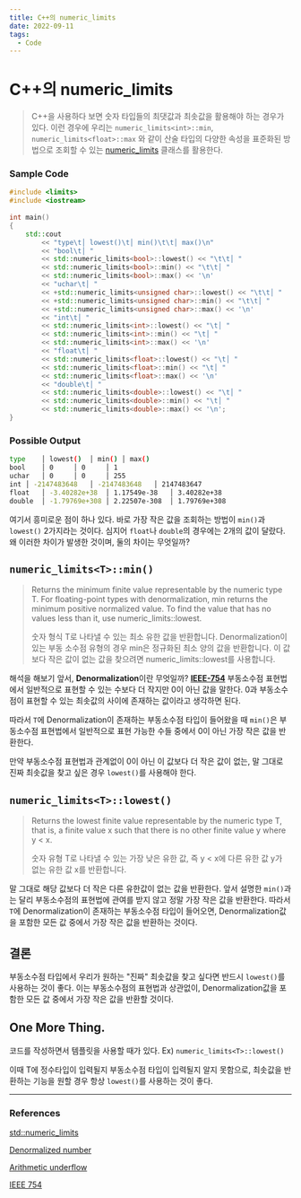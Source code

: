 ```yaml
---
title: C++의 numeric_limits
date: 2022-09-11
tags:
  - Code
---
```


# C++의 numeric_limits

> C++을 사용하다 보면 숫자 타입들의 최댓값과 최솟값을 활용해야 하는 경우가 있다.
> 이런 경우에 우리는 `numeric_limits<int>::min`, `numeric_limits<float>::max` 와 같이
> 산술 타입의 다양한 속성을 표준화된 방법으로 조회할 수 있는 [numeric_limits](https://en.cppreference.com/w/cpp/types/numeric_limits) 클래스를 활용한다.

### Sample Code
```cpp
#include <limits>
#include <iostream>
 
int main() 
{
    std::cout
        << "type\t│ lowest()\t│ min()\t\t│ max()\n"
        << "bool\t│ "
        << std::numeric_limits<bool>::lowest() << "\t\t│ "
        << std::numeric_limits<bool>::min() << "\t\t│ "
        << std::numeric_limits<bool>::max() << '\n'
        << "uchar\t│ "
        << +std::numeric_limits<unsigned char>::lowest() << "\t\t│ "
        << +std::numeric_limits<unsigned char>::min() << "\t\t│ "
        << +std::numeric_limits<unsigned char>::max() << '\n'
        << "int\t│ "
        << std::numeric_limits<int>::lowest() << "\t│ "
        << std::numeric_limits<int>::min() << "\t│ "
        << std::numeric_limits<int>::max() << '\n'
        << "float\t│ "
        << std::numeric_limits<float>::lowest() << "\t│ "
        << std::numeric_limits<float>::min() << "\t│ "
        << std::numeric_limits<float>::max() << '\n'
        << "double\t│ "
        << std::numeric_limits<double>::lowest() << "\t│ "
        << std::numeric_limits<double>::min() << "\t│ "
        << std::numeric_limits<double>::max() << '\n';
}
```

### Possible Output
```bash
type	│ lowest()	│ min()	│ max()
bool	│ 0		│ 0		│ 1
uchar	│ 0		│ 0		│ 255
int	│ -2147483648	│ -2147483648	│ 2147483647
float	│ -3.40282e+38	│ 1.17549e-38	│ 3.40282e+38
double	│ -1.79769e+308 │ 2.22507e-308	│ 1.79769e+308
```

여기서 흥미로운 점이 하나 있다.
바로 가장 작은 값을 조회하는 방법이 `min()`과 `lowest()` 2가지라는 것이다.
심지어 `float`나 `double`의 경우에는 2개의 값이 달랐다.
왜 이러한 차이가 발생한 것이며, 둘의 차이는 무엇일까?

## `numeric_limits<T>::min()`


> Returns the minimum finite value representable by the numeric type T.
> For floating-point types with denormalization, min returns the minimum positive normalized value.
> To find the value that has no values less than it, use numeric_limits::lowest.
>
> 숫자 형식 T로 나타낼 수 있는 최소 유한 값을 반환합니다.
> Denormalization이 있는 부동 소수점 유형의 경우 min은 정규화된 최소 양의 값을 반환합니다.
> 이 값보다 작은 값이 없는 값을 찾으려면 numeric_limits::lowest를 사용합니다.

해석을 해보기 앞서, **Denormalization**이란 무엇일까?
[**IEEE-754**](https://ko.wikipedia.org/wiki/IEEE_754) 부동소수점 표현법에서 일반적으로 표현할 수 있는 수보다 더 작지만 0이 아닌 값을 말한다.
0과 부동소수점이 표현할 수 있는 최솟값의 사이에 존재하는 값이라고 생각하면 된다.

따라서 `T`에 Denormalization이 존재하는 부동소수점 타입이 들어왔을 때 `min()`은 부동소수점 표현법에서 일반적으로 표현 가능한 수들 중에서 0이 아닌 가장 작은 값을 반환한다.

만약 부동소수점 표현법과 관계없이 0이 아닌 이 값보다 더 작은 값이 없는, 말 그대로 진짜 최솟값을 찾고 싶은 경우 `lowest()`를 사용해야 한다.

## `numeric_limits<T>::lowest()`

> Returns the lowest finite value representable by the numeric type T, that is, a finite value x such that there is no other finite value y where y < x. 
>
> 숫자 유형 T로 나타낼 수 있는 가장 낮은 유한 값, 즉 y < x에 다른 유한 값 y가 없는 유한 값 x를 반환합니다.

말 그대로 해당 값보다 더 작은 다른 유한값이 없는 값을 반환한다.
앞서 설명한 `min()`과는 달리 부동소수점의 표현법에 관여를 받지 않고 정말 가장 작은 값을 반환한다.
따라서 `T`에 Denormalization이 존재하는 부동소수점 타입이 들어오면, Denormalization값을 포함한 모든 값 중에서 가장 작은 값을 반환하는 것이다.

## 결론
부동소수점 타입에서 우리가 원하는 "진짜" 최솟값을 찾고 싶다면 반드시 `lowest()`를 사용하는 것이 좋다.
이는 부동소수점의 표현법과 상관없이, Denormalization값을 포함한 모든 값 중에서 가장 작은 값을 반환할 것이다.

## One More Thing.
코드를 작성하면서 템플릿을 사용할 때가 있다.
Ex) `numeric_limits<T>::lowest()`

이때 T에 정수타입이 입력될지 부동소수점 타입이 입력될지 알지 못함으로, 최솟값을 반환하는 기능을 원할 경우 항상 `lowest()`를 사용하는 것이 좋다.

---
### References
[std::numeric_limits](https://en.cppreference.com/w/cpp/types/numeric_limits)

[Denormalized number](https://ko.wikipedia.org/wiki/%EB%B9%84%EC%A0%95%EA%B7%9C_%EA%B0%92)

[Arithmetic underflow](https://ko.wikipedia.org/wiki/%EC%96%B8%EB%8D%94%ED%94%8C%EB%A1%9C)

[IEEE 754](https://ko.wikipedia.org/wiki/IEEE_754)
